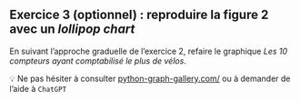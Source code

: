 ::: {.exercise}
## Exercice 3 (optionnel) : reproduire la figure 2 avec un _lollipop chart_

En suivant l'approche graduelle de l'exercice 2,
refaire le graphique *Les 10 compteurs ayant comptabilisé le plus de vélos*.

💡 Ne pas hésiter à consulter [python-graph-gallery.com/](https://python-graph-gallery.com/) ou à demander de l'aide à `ChatGPT`

:::
